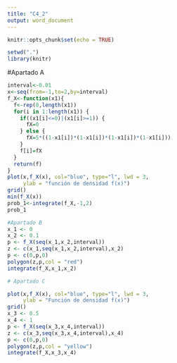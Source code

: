 ```yaml
---
title: "C4_2"
output: word_document
---
```


```r
knitr::opts_chunk$set(echo = TRUE)
```


```r
setwd(".")
library(knitr)
```
#Apartado A
```r
interval<-0.01
x<-seq(from=-1,to=2,by=interval)
f_X<-function(x1){
  f<-rep(0,length(x1))
  for(i in 1:length(x1)) {
    if((x1[i]<=0)|(x1[i]>=1)) {
      fX=0
    } else {
      fX=5*((1-x1[i])*(1-x1[i])*(1-x1[i])*(1-x1[i]))
    }
    f[i]=fX 
  }
  return(f)
}
plot(x,f_X(x), col="blue", type="l", lwd = 3,
     ylab = "función de densidad f(x)")
grid()
min(f_X(x))
prob_1<-integrate(f_X,-1,2)
prob_1

#Apartado B
x_1 <- 0
x_2 <- 0.1
p <- f_X(seq(x_1,x_2,interval))
z <- c(x_1,seq(x_1,x_2,interval),x_2)
p <- c(0,p,0)
polygon(z,p,col = "red")
integrate(f_X,x_1,x_2)

# Apartado C

plot(x,f_X(x), col="blue", type="l", lwd = 3,
     ylab = "Función de densidad f(x)")
grid()
x_3 <- 0.5
x_4 <- 1
p <- f_X(seq(x_3,x_4,interval))
z <- c(x_3,seq(x_3,x_4,interval),x_4)
p <- c(0,p,0)
polygon(z,p,col = "yellow")
integrate(f_X,x_3,x_4)
```
